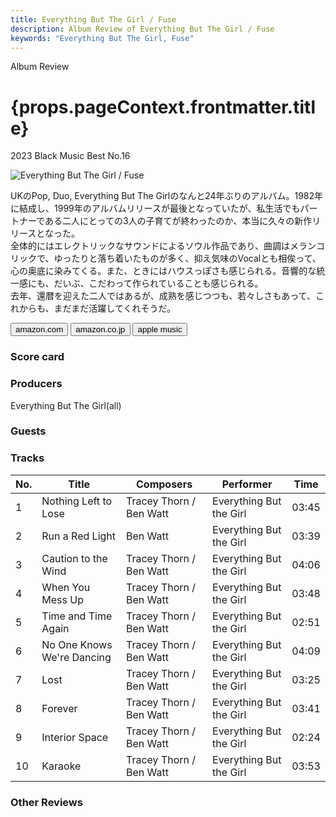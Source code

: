 ```yaml
---
title: Everything But The Girl / Fuse
description: Album Review of Everything But The Girl / Fuse
keywords: "Everything But The Girl, Fuse"
---
```





<p className="largeP">Album Review</p>
<h1 className="h1--no--margin">{props.pageContext.frontmatter.title}</h1>
<p className="largeP">
  <Link to="/best50/2023/">2023 Black Music Best No.16</Link>
</p>

<Row  className="image-card-group">
	<Column colMd={3} colLg={4} noGutterMdLeft="">
       <ImageCard>

![Everything But The Girl / Fuse](../../images/cd/everythingbutthegirl1L.jpg)

</ImageCard>
	</Column>
	<Column colMd={4} colLg={8} noGutterMdLeft="">
	  <p>
	  	UKのPop, Duo, Everything But The Girlのなんと24年ぶりのアルバム。1982年に結成し、1999年のアルバムリリースが最後となっていたが、私生活でもパートナーである二人にとっての3人の子育てが終わったのか、本当に久々の新作リリースとなった。
      <br/>全体的にはエレクトリックなサウンドによるソウル作品であり、曲調はメランコリックで、ゆったりと落ち着いたものが多く、抑え気味のVocalとも相俟って、心の奥底に染みてくる。また、ときにはハウスっぽさも感じられる。音響的な統一感にも、だいぶ、こだわって作られていることも感じられる。
      <br/>去年、還暦を迎えた二人ではあるが、成熟を感じつつも、若々しさもあって、これからも、まだまだ活躍してくれそうだ。
    </p>
	  <div>
	    <Button className="button-right-mergin"  href="https://amzn.to/3R37Xp0" renderIcon={ArrowUpRight} size='sm' kind='primary'>
        amazon.com
      </Button>
      <Button className="button-right-mergin"  href="https://amzn.to/3SL2YKG" renderIcon={ArrowUpRight} size='sm' kind='secondary'>
        amazon.co.jp
      </Button>
	  	<Button className="button-right-mergin"  href="https://apple.co/3QSoWJs" renderIcon={ArrowUpRight} size='sm' kind='tertiary'>
        apple music
      </Button>
	  	<AdvJS2/>
	  </div>
	</Column>
</Row>
<Row >
	<Column colMd={4} colLg={4} noGutterMdLeft="">
    <div>
      <h3>Score card</h3>
    	<SliderJS1 value="5" />
      <SliderJS2 value="1" />
    	<SliderJS3 value="1" />
      <SliderJS4 value="9" />
    </div>
  </Column>
  <Column colMd={8} colLg={8} noGutterMdLeft="">
    <div>
      <h3>Producers</h3>
      <p>
      	Everything But The Girl(all)
      </p>
      <h3>Guests</h3>
      <p>
      </p>
    </div>
  </Column>
</Row>

<h3>Tracks</h3>

| No. | Title                      | Composers               | Performer               | Time  |
| --- | -------------------------- | ----------------------- | ----------------------- | ----- |
| 1   | Nothing Left to Lose       | Tracey Thorn / Ben Watt | Everything But the Girl | 03:45 |
| 2   | Run a Red Light            | Ben Watt                | Everything But the Girl | 03:39 |
| 3   | Caution to the Wind        | Tracey Thorn / Ben Watt | Everything But the Girl | 04:06 |
| 4   | When You Mess Up           | Tracey Thorn / Ben Watt | Everything But the Girl | 03:48 |
| 5   | Time and Time Again        | Tracey Thorn / Ben Watt | Everything But the Girl | 02:51 |
| 6   | No One Knows We're Dancing | Tracey Thorn / Ben Watt | Everything But the Girl | 04:09 |
| 7   | Lost                       | Tracey Thorn / Ben Watt | Everything But the Girl | 03:25 |
| 8   | Forever                    | Tracey Thorn / Ben Watt | Everything But the Girl | 03:41 |
| 9   | Interior Space             | Tracey Thorn / Ben Watt | Everything But the Girl | 02:24 |
| 10  | Karaoke                    | Tracey Thorn / Ben Watt | Everything But the Girl | 03:53 |

<h3>Other Reviews</h3>

<AdvJS3 />

